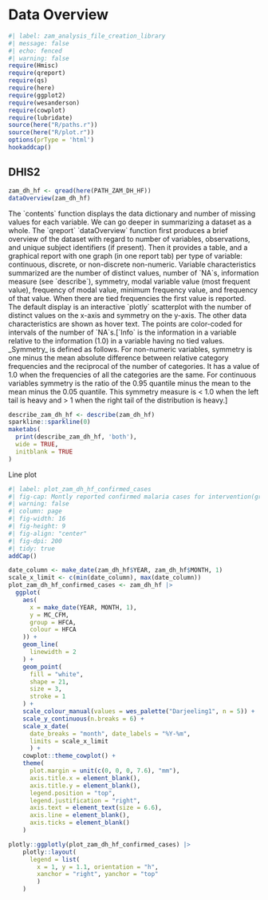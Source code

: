 # Data Overview

```r
#| label: zam_analysis_file_creation_library
#| message: false
#| echo: fenced
#| warning: false
require(Hmisc)
require(qreport)
require(qs)
require(here)
require(ggplot2)
require(wesanderson)
require(cowplot)
require(lubridate)
source(here("R/paths.r"))
source(here("R/plot.r"))
options(prType = 'html')
hookaddcap()
```

## DHIS2

```r
zam_dh_hf <- qread(here(PATH_ZAM_DH_HF))
dataOverview(zam_dh_hf)
```

::: margin-overview
The \`contents\` function displays the data dictionary and number of missing values for each variable. We can go deeper in summarizing a dataset as a whole. The \`qreport\` \`dataOverview\` function first produces a brief overview of the dataset with regard to number of variables, observations, and unique subject identifiers (if present). Then it provides a table, and a graphical report with one graph (in one report tab) per type of variable: continuous, discrete, or non-discrete non-numeric. Variable characteristics summarized are the number of distinct values, number of \`NA\`s, information measure (see \`describe\`), symmetry, modal variable value (most frequent value), frequency of modal value, minimum frequency value, and frequency of that value. When there are tied frequencies the first value is reported. The default display is an interactive \`plotly\` scatterplot with the number of distinct values on the x-axis and symmetry on the y-axis. The other data characteristics are shown as hover text. The points are color-coded for intervals of the number of \`NA\`s.\[\`Info\` is the information in a variable relative to the information (1.0) in a variable having no tied values. \_Symmetry\_ is defined as follows. For non-numeric variables, symmetry is one minus the mean absolute difference between relative category frequencies and the reciprocal of the number of categories. It has a value of 1.0 when the frequencies of all the categories are the same. For continuous variables symmetry is the ratio of the 0.95 quantile minus the mean to the mean minus the 0.05 quantile. This symmetry measure is \< 1.0 when the left tail is heavy and \> 1 when the right tail of the distribution is heavy.\]
:::

```r
describe_zam_dh_hf <- describe(zam_dh_hf)
sparkline::sparkline(0)
maketabs(
  print(describe_zam_dh_hf, 'both'),
  wide = TRUE,
  initblank = TRUE
)
```

Line plot

```r
#| label: plot_zam_dh_hf_confirmed_cases
#| fig-cap: Montly reported confirmed malaria cases for intervention(green, Kankumba HFCA) and control(red, Lukwipa HFCA) group of 1,7 mCTRC project, Zambia, 2022 - 2023
#| warning: false
#| column: page
#| fig-width: 16
#| fig-height: 9
#| fig-align: "center"
#| fig-dpi: 200
#| tidy: true
addCap()

date_column <- make_date(zam_dh_hf$YEAR, zam_dh_hf$MONTH, 1)
scale_x_limit <- c(min(date_column), max(date_column))
plot_zam_dh_hf_confirmed_cases <- zam_dh_hf |>
  ggplot(
    aes(
      x = make_date(YEAR, MONTH, 1),
      y = MC_CFM,
      group = HFCA,
      colour = HFCA
    )) +
    geom_line(
      linewidth = 2
    ) +
    geom_point(
      fill = "white",
      shape = 21,
      size = 3,
      stroke = 1
    ) +
    scale_colour_manual(values = wes_palette("Darjeeling1", n = 5)) + 
    scale_y_continuous(n.breaks = 6) +
    scale_x_date(
      date_breaks = "month", date_labels = "%Y-%m",
      limits = scale_x_limit
      ) +
    cowplot::theme_cowplot() +
    theme(
      plot.margin = unit(c(0, 0, 0, 7.6), "mm"),
      axis.title.x = element_blank(),
      axis.title.y = element_blank(),
      legend.position = "top",
      legend.justification = "right",
      axis.text = element_text(size = 6.6),
      axis.line = element_blank(),
      axis.ticks = element_blank()
    )

plotly::ggplotly(plot_zam_dh_hf_confirmed_cases) |>
    plotly::layout(
      legend = list(
        x = 1, y = 1.1, orientation = "h",
        xanchor = "right", yanchor = "top"
        )
    )
```
